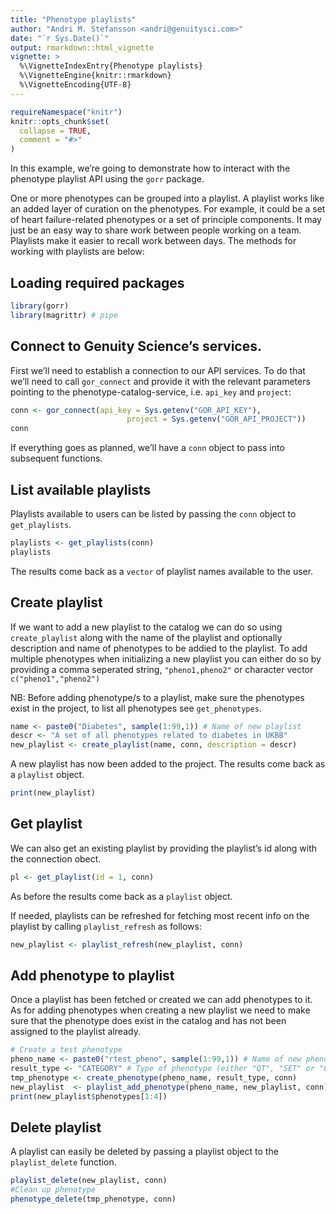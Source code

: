 ```yaml
---
title: "Phenotype playlists"
author: "Andri M. Stefansson <andri@genuitysci.com>"
date: "`r Sys.Date()`"
output: rmarkdown::html_vignette
vignette: >
  %\VignetteIndexEntry{Phenotype playlists}
  %\VignetteEngine{knitr::rmarkdown}
  %\VignetteEncoding{UTF-8}
---
```


```r
requireNamespace("knitr")
knitr::opts_chunk$set(
  collapse = TRUE,
  comment = "#>"
)
```


In this example, we're going to demonstrate how to interact with the phenotype playlist API using the `gorr` package.

One or more phenotypes can be grouped into a playlist. A playlist works like an added layer of curation on the phenotypes. For example, it could be a set of heart failure-related phenotypes or a set of principle components. It may just be an easy way to share work between people working on a team. Playlists make it easier to recall work between days. The methods for working with playlists are below:

## Loading required packages

```r
library(gorr)
library(magrittr) # pipe
```

## Connect to Genuity Science's services.

First we'll need to establish a connection to our API services. To do that we'll need to call `gor_connect` and provide it with the relevant parameters pointing to the phenotype-catalog-service, i.e. `api_key` and `project`:


```r
conn <- gor_connect(api_key = Sys.getenv("GOR_API_KEY"),
                          project = Sys.getenv("GOR_API_PROJECT"))
conn
```

If everything goes as planned, we'll have a `conn` object to pass into subsequent functions.


## List available playlists

Playlists available to users can be listed by passing the `conn` object to `get_playlists`.

```r
playlists <- get_playlists(conn)
playlists
```

The results come back as a `vector` of playlist names available to the user.


## Create playlist

If we want to add a new playlist to the catalog we can do so using `create_playlist` along with the name of the playlist and optionally description and name of phenotypes to be addied to the playlist.
To add multiple phenotypes when initializing a new playlist you can either do so by providing a comma seperated string, `"pheno1,pheno2"` or character vector `c("pheno1","pheno2")`

NB: Before adding phenotype/s to a playlist, make sure the phenotypes exist in the project, to list all phenotypes see `get_phenotypes`.

```r
name <- paste0("Diabetes", sample(1:99,1)) # Name of new playlist
descr <- "A set of all phenotypes related to diabetes in UKBB"
new_playlist <- create_playlist(name, conn, description = descr)
```

A new playlist has now been added to the project. The results come back as a `playlist` object.

```r
print(new_playlist)
```

## Get playlist

We can also get an existing playlist by providing the playlist's id along with the connection obect.
```r
pl <- get_playlist(id = 1, conn)
```

As before the results come back as a `playlist` object.

If needed, playlists can be refreshed for fetching most recent info on the playlist by calling `playlist_refresh` as follows:

```r
new_playlist <- playlist_refresh(new_playlist, conn)
```

## Add phenotype to playlist

Once a playlist has been fetched or created we can add phenotypes to it. As for adding phenotypes when creating a new playlist we need to make sure that the phenotype does exist in the catalog and has not been assigned to the playlist already.

```r
# Create a test phenotype 
pheno_name <- paste0("rtest_pheno", sample(1:99,1)) # Name of new phenotype
result_type <- "CATEGORY" # Type of phenotype (either "QT", "SET" or "CATEGORY")
tmp_phenotype <- create_phenotype(pheno_name, result_type, conn)
new_playlist  <- playlist_add_phenotype(pheno_name, new_playlist, conn)
print(new_playlist$phenotypes[1:4])
```


## Delete playlist

A playlist can easily be deleted by passing a playlist object to the `playlist_delete` function.

```r
playlist_delete(new_playlist, conn)
#Clean up phenotype
phenotype_delete(tmp_phenotype, conn)
```
